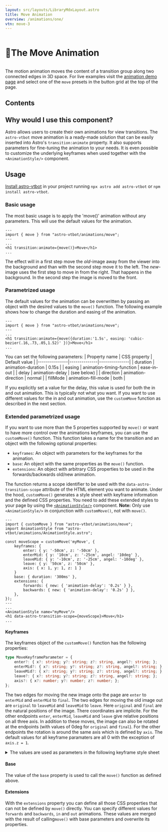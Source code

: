 ```yaml
---
layout: src/layouts/LibraryMdxLayout.astro
title: Move Animation
overview: /animations/one/
vtn: move-3
---
```


<h1 style="display: inline-block; view-transition-name: move-1"><span style="display:inline-block; view-transition-name:move-2">🚟</span>The Move Animation</h1>

The motion animation moves the content of a transition group along two connected edges in 3D space. For live examples visit the [animation demo page](/animations/one/) and select one of the `move` presets in the button grid at the top of the page.

## Contents

## Why would I use this component?

Astro allows users to create their own animations for view transitions. The `astro-vtbot` move animation is a ready-made solution that can be easily inserted into Astro's `transition:animate` property. It also supports parameters for fine-tuning the animation to your needs. It is even possible to customize the underlying keyframes when used together with the `<AnimationStyle/>` component.

## Usage

[Install astro-vtbot](../Installation/) in your project running `npx astro add astro-vtbot` or `npm install astro-vtbot`.

### Basic usage

The most basic usage is to apply the 'move()' animation without any parameters. This will use the default values for the animation.

```astro title="MyComponent.astro"
---
import { move } from "astro-vtbot/animations/move";
---
...
<h1 transition:animate={move()}>Move</h1>
...
```
The effect will in a first step move the *old*-image away from the viewer into the background and than with the second step move it to the left. The *new*-image uses the first step to move in from the right. That happens in the background. In the second step the image is moved to the front.

### Parametrized usage

The default values for the animation can be overwritten by passing an object with the desired values to the `move()` function. The following example shows how to change the duration and easing of the animation.

```astro title="MyComponent.astro"
---
import { move } from "astro-vtbot/animations/move";
---
...
<h1 transition:animate={move({duration:'1.5s', easing: 'cubic-bezier(.16,.73,.05,1.52)' })}>Move</h1>
...
```
You can set the following parameters:
| Property name | CSS property | Default value |
|---------------|--------------|---------------|
| duration      | animation-duration | 0.15s |
| easing        | animation-timing-function | ease-in-out |
| delay					| animation-delay | (see below) |
| direction     | animation-direction | normal |
| fillMode			| animation-fill-mode | both |

If you explicitly set a value for the delay, this value is used for both the in and out animation. This is typically not what you want. If you want to use different values for the in and out animation, use the `customMove` function as described in the next section.


###  Extended parametrized usage

If you want to use more than the 5 properties supported by `move()` or want to have more control over the animations keyframes, you can use the `customMove()` function. This function takes a name for the transition and an object with the following optional properties:
* `keyframes`: An object with parameters for the keyframes for the animation.
* `base`: An object with the same properties as the `move()` function.
* `extensions`: An object with arbitrary CSS properties to be used in the forwards/backwards old/new animation.

The function returns a scope identifier to be used with the `data-astro-transition-scope` attribute of the HTML element you want to animate. Under the hood, `customMove()` generates a style sheet with keyframe information and the defined CSS properties. You  need to add these extended styles to your page by using the [`<AnimationStyle/>`](../AnimationStyle/) component. **Note:** Only use `<AnimationStyle/>` in conjunction with `customMove()`, not with `move()`.

```astro title="MyComponent.astro"
---
import { customMove } from "astro-vtbot/animations/move";
import AnimationStyle from "astro-vtbot/animations/AnimationStyle.astro";

const moveScope = customMove('myMove', {
	keyframes: {
		enter: { y: '-50cm', z: '-50cm' },
		enterMid: { y: '10cm', z: '-25cm', angel: '10deg' },
		leaveMid: { y: '-10cm', z: '-25cm', angel: '-10deg' },
		leave: { y: '50cm', z: '50cm' },
		axis: { x: 1, y: 1, z: 1 }
	}
	base: { duration: '300ms' },
	extensions: {
		forwards: { new: { 'animation-delay': '0.2s' } },
		backwards: { new: { 'animation-delay': '0.2s' } },
	},
});
---
...
<AnimationStyle name="myMove"/>
<h1 data-astro-transition-scope={moveScope}>Move</h1>
...
```
#### Keyframes

The keyframes object of the `customMove()` function has the following properties:

```typescript
type MoveKeyframeParameter = {
	enter?: { x?: string; y?: string; z?: string, angel?: string; };
	enterMid?: { x?: string; y?: string; z?: string, angel?: string; };
	leaveMid?: { x?: string; y?: string; z?: string, angel?: string; };
	leave?: { x?: string; y?: string; z?: string, angel?: string; };
	axis?: { x?: number; y?: number; z?: number; };
};
```

The two edges for moving the new image onto the page are `enter` to `enterMid` and `enterMid` to `final`. The two edges for moving the old image out are `original` to `leaveMid` and `leaveMid` to `leave`. Here `original` and `final` are the natural positions of the image. There coordinates are implicite. For the other endpoints `enter`, `enterMid`, `leaveMid` and `leave` give relative positions on all three axis.
In addition to these moves, the image can also be rotated at the endpoints (with values of 0deg for `original` and `final`). For the other endpoints the rotation is around the same axis which is defined by `axis`. The default values for all keyframe paramaters are all 0 with the exception of `axis.z = 1`.

<details>
<summary>The values are used as parameters in the following keyframe style sheet</summary>
```css
	@keyframes ${keyframeNamePrefix}FwdMoveOut {
		from {
			transform: translate3d(0, 0, 0)	rotate3d(1, 0, 0, 0);
			opacity: 1;
		}
		50% {
			transform: translate3d(${leaveXm}, ${leaveYm}, ${leaveZm}) rotate3d(${x}, ${y}, ${z}, ${leaveAm});
			opacity: 1;
		}
		to {
			transform: translate3d(${leaveX}, ${leaveY}, ${leaveZ}) rotate3d(${x}, ${y}, ${z}, ${leaveA});
			opacity: 0;
		}
	}
	@keyframes ${keyframeNamePrefix}FwdMoveIn {
		from {
			transform: translate3d(${enterX}, ${enterY}, ${enterZ}) rotate3d(${x}, ${y}, ${z}, ${enterA});
			opacity: 0;
		}
		50% {
			transform: translate3d(${enterXm}, ${enterYm}, ${enterZm}) rotate3d(${x}, ${y}, ${z}, ${enterAm});
			opacity: 1;
		}
		to {
			transform: translate3d(0, 0, 0) rotate3d(1,0,0,0);
			opacity: 1;
		}
	}
	@keyframes ${keyframeNamePrefix}BwdMoveOut {
		from {
			transform: translate3d(0, 0, 0) rotate3d(1,0,0,0);
			opacity: 1;
		}
		50% {
			transform: translate3d(${enterXm}, ${enterYm}, ${enterZm}) rotate3d(${x}, ${y}, ${z}, ${enterAm});
			opacity: 1;
		}
		to {
			transform: translate3d(${enterX}, ${enterY}, ${enterZ}) rotate3d(${x}, ${y}, ${z}, ${enterA});
			opacity: 0;
		}
	}
	@keyframes ${keyframeNamePrefix}BwdMoveIn {
		from {
			transform: translate3d(${leaveX}, ${leaveY}, ${leaveZ}) rotate3d(${x}, ${y}, ${z}, ${leaveA});
			opacity: 0;
		}
		50% {
			transform: translate3d(${leaveXm}, ${leaveYm}, ${leaveZm}) rotate3d(${x}, ${y}, ${z}, ${leaveAm});
			opacity: 1;
		}
		to {
			transform: translate3d(0, 0, 0) rotate3d(1, 0, 0, 0);
			opacity: 1;
		}
	}
	::view-transition-image-pair(*) {
		perspective: 50cm;
	}
	```
</details>

#### Base

The value of the `base` property is used to call the `move()` function as defined above.

#### Extensions

With the `extensions` property you can define all those CSS properties that can not be defined by `move()` directly. You can specify different values for `forwards` and `backwards`, `in` and `out` animations. These values are merged with the result of calling`move()` with base parameters and overwrite its properties.
